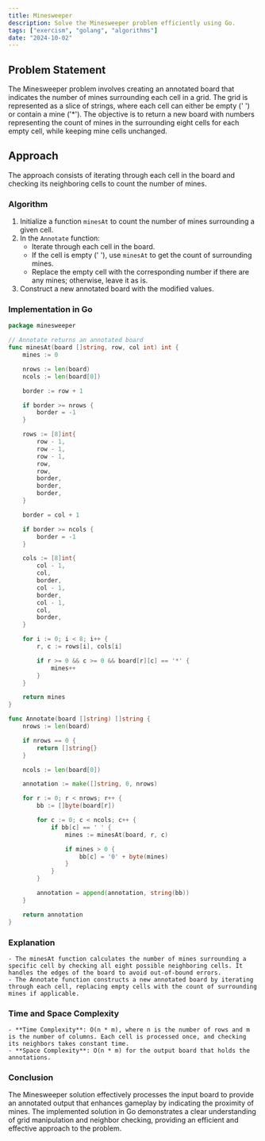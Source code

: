 ```yaml
---
title: Minesweeper
description: Solve the Minesweeper problem efficiently using Go.
tags: ["exercism", "golang", "algorithms"]
date: "2024-10-02"
---
```


## Problem Statement

The Minesweeper problem involves creating an annotated board that indicates the number of mines surrounding each cell in a grid. The grid is represented as a slice of strings, where each cell can either be empty (' ') or contain a mine ('*'). The objective is to return a new board with numbers representing the count of mines in the surrounding eight cells for each empty cell, while keeping mine cells unchanged.

## Approach

The approach consists of iterating through each cell in the board and checking its neighboring cells to count the number of mines. 

### Algorithm

1. Initialize a function `minesAt` to count the number of mines surrounding a given cell.
2. In the `Annotate` function:
   - Iterate through each cell in the board.
   - If the cell is empty (' '), use `minesAt` to get the count of surrounding mines.
   - Replace the empty cell with the corresponding number if there are any mines; otherwise, leave it as is.
3. Construct a new annotated board with the modified values.

### Implementation in Go

```go
package minesweeper

// Annotate returns an annotated board
func minesAt(board []string, row, col int) int {
	mines := 0

	nrows := len(board)
	ncols := len(board[0])

	border := row + 1

	if border >= nrows {
		border = -1
	}

	rows := [8]int{
		row - 1,
		row - 1,
		row - 1,
		row,
		row,
		border,
		border,
		border,
	}

	border = col + 1

	if border >= ncols {
		border = -1
	}

	cols := [8]int{
		col - 1,
		col,
		border,
		col - 1,
		border,
		col - 1,
		col,
		border,
	}

	for i := 0; i < 8; i++ {
		r, c := rows[i], cols[i]

		if r >= 0 && c >= 0 && board[r][c] == '*' {
			mines++
		}
	}

	return mines
}

func Annotate(board []string) []string {
	nrows := len(board)

	if nrows == 0 {
		return []string{}
	}

	ncols := len(board[0])

	annotation := make([]string, 0, nrows)

	for r := 0; r < nrows; r++ {
		bb := []byte(board[r])

		for c := 0; c < ncols; c++ {
			if bb[c] == ' ' {
				mines := minesAt(board, r, c)

				if mines > 0 {
					bb[c] = '0' + byte(mines)
				}
			}
		}

		annotation = append(annotation, string(bb))
	}

	return annotation
}
```

### Explanation
    - The minesAt function calculates the number of mines surrounding a specific cell by checking all eight possible neighboring cells. It handles the edges of the board to avoid out-of-bound errors.
    - The Annotate function constructs a new annotated board by iterating through each cell, replacing empty cells with the count of surrounding mines if applicable.

### Time and Space Complexity
    - **Time Complexity**: O(n * m), where n is the number of rows and m is the number of columns. Each cell is processed once, and checking its neighbors takes constant time.
    - **Space Complexity**: O(n * m) for the output board that holds the annotations.

### Conclusion
The Minesweeper solution effectively processes the input board to provide an annotated output that enhances gameplay by indicating the proximity of mines. The implemented solution in Go demonstrates a clear understanding of grid manipulation and neighbor checking, providing an efficient and effective approach to the problem.